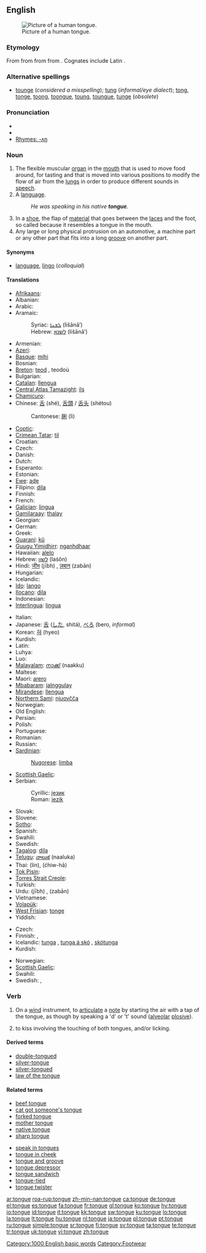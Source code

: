 {{wikipedia}}
==English==
[[File:Tongue.agr.jpg|thumb|Picture of a human tongue.]]
===Etymology===
From {{etyl|enm|en}} from {{etyl|ang|en}} {{term|tunge|lang=ang}} from {{proto|Germanic|tungōn|lang=en}} from {{proto|Indo-European|dn̥ǵʰwéh₂s}}. Cognates include Latin {{term|lingua|lang=la}}.

===Alternative spellings===
* [[tounge]] (''considered a misspelling''); [[tung]] (''informal/eye dialect''); [[tong]], [[tonge]], [[toong]], [[toongue]], [[toung]], [[toungue]], [[tunge]] (''obsolete'')

===Pronunciation===
* {{IPA|/tʌŋ/}}
* {{audio|en-us-tongue.ogg|Audio (US)}}
* [[Rhymes:English:-ʌŋ|Rhymes: -ʌŋ]]

===Noun===
{{en-noun}}

# The flexible muscular [[organ]] in the [[mouth]] that is used to move food around, for tasting and that is moved into various positions to modify the flow of air from the [[lung]]s in order to produce different sounds in [[speech]].
# A [[language]].
#: ''He was speaking in his native '''tongue'''.''
# In a [[shoe]], the flap of [[material]] that goes between the [[laces]] and the foot, so called because it resembles a tongue in the mouth.
# Any large or long physical protrusion on an automotive, a machine part or any other part that fits into a long [[groove]] on another part.

====Synonyms====
* {{sense|language}} [[language]], [[lingo]] (''colloquial'')

====Translations====
{{trans-top|organ}}
* [[Afrikaans]]: {{t|af|tong}}
* Albanian: {{t+|sq|gjuhë|f|xs=Albanian}}
* Arabic: {{t-|ar|لسان|m|f|tr=lisān|sc=Arab}}
* Aramaic:
*: Syriac: [[ܠܫܢܐ]] (lišānā’) {{m}}
*: Hebrew: [[לשנא]] (lišānā’) {{m}}
* Armenian: {{t+|hy|լեզու|tr=lezu|sc=Armn|xs=Armenian}}
* [[Azeri]]: {{t+|az|dil|xs=Azeri}}
* [[Basque]]: [[mihi]]
* Bosnian: {{t+|bs|jezik|m}}
* [[Breton]]: [[teod]] {{m}}, teodoù {{p}}
* Bulgarian: {{t+|bg|език|m|tr=ezik|sc=Cyrl}}
* [[Catalan]]: [[llengua]] {{f}}
* [[Central Atlas Tamazight]]: [[ils]]{{rfscript|Tamazight}}
* [[Chamicuro]]: {{tø|ccc|menu}}
* Chinese: [[舌]] (shé), [[舌頭]] / [[舌头]] (shétou)
*: Cantonese: [[脷]] (lì)
* [[Coptic]]: {{tø|cop|ⲗⲁⲥ|tr=las|sc=Copt}}
* [[Crimean Tatar]]: [[til]]
* Croatian: {{t+|hr|jezik|m}}
* Czech: {{t+|cs|jazyk|m}}
* Danish: {{t+|da|tunge|c}}
* Dutch: {{t+|nl|tong|f}}
* Esperanto: {{t-|eo|lango|xs=Esperanto}}
* Estonian: {{t+|et|keel}}
* [[Ewe]]: [[aɖe]] {{n}}
* Filipino: [[dila]]
* Finnish: {{t+|fi|kieli}}
* French: {{t+|fr|langue|f}}
* [[Galician]]: [[lingua]] {{f}}
* [[Gamilaraay]]: [[thalay]]
* Georgian: {{t-|ka|ენა|tr=ena|xs=Georgian}}
* German: {{t+|de|Zunge|f}}
* Greek: {{t+|el|γλώσσα|f|tr=glósa|sc=Grek}}
* [[Guaraní]]: [[kũ]]
* [[Guugu Yimidhirr]]: [[nganhdhaar]]
* Hawaiian: [[alelo]]
* Hebrew: [[לשון]] (laśôn) {{f}}
* Hindi: [[जीभ]] (jībh) {{f}}, [[ज़बान]] (zabān) {{f}}
* Hungarian: {{t+|hu|nyelv}}
* Icelandic: {{t+|is|tunga|f}}
* [[Ido]]: [[lango]]
* [[Ilocano]]: [[dila]]
* Indonesian: {{t+|id|lidah|xs=Indonesian}}
* [[Interlingua]]: [[lingua#Interlingua|lingua]]
{{trans-mid}}
* Italian: {{t+|it|lingua|f}}
* Japanese: [[舌]] ([[した]], shitá), [[べろ]] (bero, ''informal'')
* Korean: [[혀]] (hyeo)
* Kurdish: {{t|ku|زمان|tr=zman|sc=ku-Arab}}
* Latin: {{t+|la|lingua|f}}
* Luhya: {{tø|luy|olurimi}}
* Luo: {{t|luo|lep}}
* [[Malayalam]]: [[നാക്ക്]] (naakku)
* Maltese: {{t-|mt|ilsien|m|xs=Maltese}}
* Maori: [[arero]]
* [[Mbabaram]]: [[jalnggulay]]
* [[Mirandese]]: [[llengua]] {{f}}
* [[Northern Sami]]: [[njuovčča]]
* Norwegian: {{t+|no|tunge|c}}
* Old English: {{t-|ang|tunge|xs=Old English}}
* Persian: {{t+|fa|زبان|tr=zabān|sc=fa-Arab|xs=Persian}}
* Polish: {{t+|pl|język|m}}
* Portuguese: {{t+|pt|língua|f}}
* Romanian: {{t+|ro|limbă|f}}
* Russian: {{t+|ru|язык|m|tr=jazýk|sc=Cyrl}}
* [[Sardinian]]:
*: [[Nugorese]]: [[limba]] {{f}}
* [[Scottish Gaelic]]: {{t-|gd|teanga|f|xs=Scottish Gaelic}}
* Serbian:
*: Cyrillic: [[језик]] {{m}}
*: Roman: [[jezik]] {{m}}
* Slovak: {{t+|sk|jazyk|m}}
* Slovene: {{t+|sl|jezik|m}}
* [[Sotho]]: {{t|st|leleme}}
* Spanish: {{t+|es|lengua|f}}
* Swahili: {{t|sw|ulimi}}
* Swedish: {{t+|sv|tunga|c}}
* [[Tagalog]]: [[dila]]
* [[Telugu]]: [[నాలుక]] (naaluka)
* Thai: {{Thai|[[ลิ้น]]}} (lín), {{Thai|[[ชิวหา]]}} (ćhiw-hā)
* [[Tok Pisin]]: {{t|tpi|tang}}
* [[Torres Strait Creole]]: {{tø|tcs|tang}}
* Turkish: {{t+|tr|dil}}
* Urdu: {{ur-Arab|[[جیبھ]]}} (jībh) {{f}}, {{ur-Arab|[[زبان]]}} (zabān) {{f}}
* Vietnamese: {{t+|vi|lưỡi|xs=Vietnamese}}
* [[Volapük]]: {{t-|vo|lineg|xs=Volapük}}
* [[West Frisian]]: [[tonge]]
* Yiddish: {{t-|yi|צונג|f|tr=tsung|sc=Hebr|xs=Yiddish}}
{{trans-bottom}}

{{trans-see|language}}
{{trans-top|flap in a shoe}}
* Czech: {{t+|cs|jazyk|m}}
* Finnish: {{t+|fi|kieli}}, {{t+|fi|iltti}}
* Icelandic: [[tunga]] {{f}}, [[tunga á skó]] {{f}}, [[skótunga]] {{f}}
* Kurdish: {{t|ku|زمان|tr=zman|sc=ku-Arab}}
{{trans-mid}}
* Norwegian: {{t+|no|tunge|c}}
* [[Scottish Gaelic]]: {{t-|gd|teanga|f|xs=Scottish Gaelic}}
* Swahili: {{t|sw|ulimi}}
* Swedish: {{t+|sv|plös|c}}, {{t+|sv|tunga|c}}
{{trans-bottom}}

===Verb===
{{en-verb|tongues|tonguing|tongued}}

# {{music}} On a [[wind]] instrument, to [[articulate]] a [[note]] by starting the air with a tap of the tongue, as though by speaking a 'd' or 't' sound ([[alveolar]] [[plosive]]).
# {{slang}} to kiss involving the touching of both tongues, and/or licking.

====Derived terms====
* [[double-tongued]]
* [[silver-tongue]]
* [[silver-tongued]]
* [[law of the tongue]]

====Related terms====
{{top2}}
* [[beef tongue]]
* [[cat got someone's tongue]]
* [[forked tongue]]
* [[mother tongue]]
* [[native tongue]]
* [[sharp tongue]]
{{mid2}}
* [[speak in tongues]]
* [[tongue in cheek]]
* [[tongue and groove]]
* [[tongue depressor]]
* [[tongue sandwich]]<!--slang for a kiss in which the tongue is inserted into one's partner's mouth; synonym: French kiss-->
* [[tongue-tied]]
* [[tongue twister]]
<!-- move this to "tongue and groove if found to be legitimate: *[[tongue-and-groove merchant]] = a
lesbian, with reference to cunnilingus-->
{{bottom}}

[[Category:1000 English basic words]]
[[Category:Footwear]]

[[ar:tongue]]
[[roa-rup:tongue]]
[[zh-min-nan:tongue]]
[[ca:tongue]]
[[de:tongue]]
[[el:tongue]]
[[es:tongue]]
[[fa:tongue]]
[[fr:tongue]]
[[gl:tongue]]
[[ko:tongue]]
[[hy:tongue]]
[[io:tongue]]
[[id:tongue]]
[[it:tongue]]
[[kk:tongue]]
[[sw:tongue]]
[[ku:tongue]]
[[lo:tongue]]
[[la:tongue]]
[[lt:tongue]]
[[hu:tongue]]
[[nl:tongue]]
[[ja:tongue]]
[[pl:tongue]]
[[pt:tongue]]
[[ru:tongue]]
[[simple:tongue]]
[[sr:tongue]]
[[fi:tongue]]
[[sv:tongue]]
[[ta:tongue]]
[[te:tongue]]
[[tr:tongue]]
[[uk:tongue]]
[[vi:tongue]]
[[zh:tongue]]
